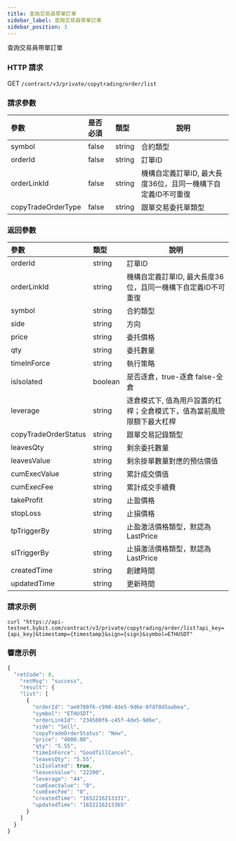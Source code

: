 ```yaml
---
title: 查詢交易員帶單訂單
sidebar_label: 查詢交易員帶單訂單
sidebar_position: 3
---
```


查詢交易員帶單訂單

### HTTP 請求
GET `/contract/v3/private/copytrading/order/list`

### 請求參數
| 參數 | 是否必須 | 類型 | 說明|
|:----- |:-------|:-----|------ |
|symbol |false |string |合約類型 |
|orderId |false |string |訂單ID|
|orderLinkId |false |string |機構自定義訂單ID, 最大長度36位，且同一機構下自定義ID不可重復|
|copyTradeOrderType |false |string |跟單交易委托單類型|



### 返回參數
| 參數 | 類型 | 說明|
|:----- |:-----|----- |
|orderId |string |訂單ID|
|orderLinkId |string |機構自定義訂單ID, 最大長度36位，且同一機構下自定義ID不可重復  |
|symbol |string |合約類型 |
|side |string |方向 |
|price  |string |委托價格 |
|qty  |string |委托數量 |
|timeInForce |string |執行策略 |
|isIsolated |boolean |是否逐倉，true-逐倉 false-全倉 |
|leverage |string |逐倉模式下, 值為用戶設置的杠桿；全倉模式下，值為當前風險限額下最大杠桿 |
|copyTradeOrderStatus |string |跟單交易記錄類型 |
|leavesQty |string |剩余委托數量 |
|leavesValue |string |剩余掛單數量對應的預估價值 |
|cumExecValue |string |累計成交價值 |
|cumExecFee |string |累計成交手續費 |
|takeProfit |string |止盈價格 |
|stopLoss |string |止損價格 |
|tpTriggerBy |string |止盈激活價格類型，默認為LastPrice |
|slTriggerBy |string |止損激活價格類型，默認為LastPrice |
|createdTime |string |創建時間 |
|updatedTime |string |更新時間 |

### 請求示例

<Tabs>
<TabItem value="console" label="Console">

```http
curl "https://api-testnet.bybit.com/contract/v3/private/copytrading/order/list?api_key={api_key}&timestamp={timestamp}&sign={sign}&symbol=ETHUSDT"
```

</TabItem>
</Tabs>

### 響應示例

<Tabs>
<TabItem value="js linear" label="linear">

```javascript
{
  "retCode": 0,
    "retMsg": "success",
    "result": {
    "list": [
      {
        "orderId": "ae0700f6-c990-4de5-9d6e-0fdf8d5aabea",
        "symbol": "ETHUSDT",
        "orderLinkId": "234500f6-c45f-4de5-9d6e",
        "side": "Sell",
        "copyTradeOrderStatus": "New",
        "price": "4000.00",
        "qty": "5.55",
        "timeInForce": "GoodTillCancel",
        "leavesQty": "5.55",
        "isIsolated": true,
        "leavesValue": "22200",
        "leverage": "44",
        "cumExecValue": "0",
        "cumExecFee": "0",
        "createdTime": "1652216213331",
        "updatedTime": "1652216213365"
      }
    ]
  }
}
```
</TabItem>
</Tabs>